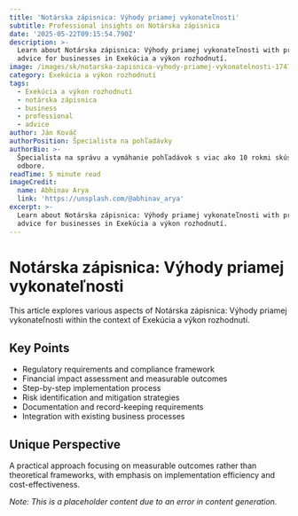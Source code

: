 ```yaml
---
title: 'Notárska zápisnica: Výhody priamej vykonateľnosti'
subtitle: Professional insights on Notárska zápisnica
date: '2025-05-22T09:15:54.790Z'
description: >-
  Learn about Notárska zápisnica: Výhody priamej vykonateľnosti with practical
  advice for businesses in Exekúcia a výkon rozhodnutí.
image: /images/sk/notarska-zapisnica-vyhody-priamej-vykonatelnosti-1747818954556.jpg
category: Exekúcia a výkon rozhodnutí
tags:
  - Exekúcia a výkon rozhodnutí
  - notárska zápisnica
  - business
  - professional
  - advice
author: Ján Kováč
authorPosition: Špecialista na pohľadávky
authorBio: >-
  Špecialista na správu a vymáhanie pohľadávok s viac ako 10 rokmi skúseností v
  odbore.
readTime: 5 minute read
imageCredit:
  name: Abhinav Arya
  link: 'https://unsplash.com/@abhinav_arya'
excerpt: >-
  Learn about Notárska zápisnica: Výhody priamej vykonateľnosti with practical
  advice for businesses in Exekúcia a výkon rozhodnutí.
---
```

# Notárska zápisnica: Výhody priamej vykonateľnosti

This article explores various aspects of Notárska zápisnica: Výhody priamej vykonateľnosti within the context of Exekúcia a výkon rozhodnutí.

## Key Points
- Regulatory requirements and compliance framework
- Financial impact assessment and measurable outcomes
- Step-by-step implementation process
- Risk identification and mitigation strategies
- Documentation and record-keeping requirements
- Integration with existing business processes

## Unique Perspective
A practical approach focusing on measurable outcomes rather than theoretical frameworks, with emphasis on implementation efficiency and cost-effectiveness.

*Note: This is a placeholder content due to an error in content generation.*
